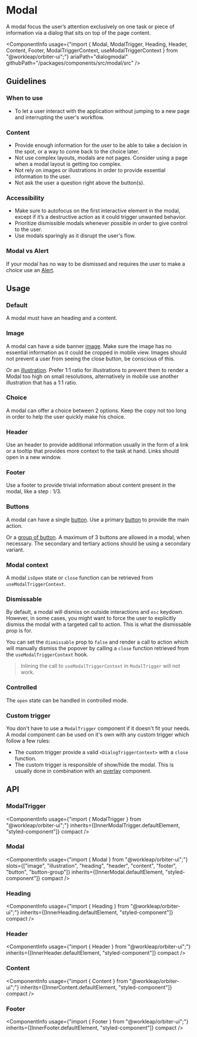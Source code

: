 

<Meta of={ModalStories} />

# Modal

<Tagline>A modal focus the user’s attention exclusively on one task or piece of information via a dialog that sits on top of the page content.</Tagline>

<ComponentInfo
    usage={"import { Modal, ModalTrigger, Heading, Header, Content, Footer, ModalTriggerContext, useModalTriggerContext } from \"@workleap/orbiter-ui\";"}
    ariaPath="dialogmodal"
    githubPath="/packages/components/src/modal/src"
/>

## Guidelines

### When to use

- To let a user interact with the application without jumping to a new page and interrupting the user's workflow.

### Content

- Provide enough information for the user to be able to take a decision in the spot, or a way to come back to the choice later.
- Not use complex layouts, modals are not pages. Consider using a page when a modal layout is getting too complex.
- Not rely on images or illustrations in order to provide essential information to the user.
- Not ask the user a question right above the button(s).

### Accessibility

- Make sure to autofocus on the first interactive element in the modal, except if it’s a destructive action as it could trigger unwanted behavior.
- Prioritize dismissible modals whenever possible in order to give control to the user.
- Use modals sparingly as it disrupt the user's flow.

### Modal vs Alert

If your modal has no way to be dismissed and requires the user to make a choice use an [Alert](?path=/docs/alert--default-story).

## Usage

### Default

A modal must have an heading and a content.

<Canvas of={ModalStories.Default} />

### Image

A modal can have a side banner [image](?path=/story/chromatic-image--default). Make sure the image has no essential information as it could be cropped in mobile view. Images should not prevent a user from seeing the close button, be conscious of this.

<Canvas of={ModalStories.ImageStory} />

Or an [illustration](?path=/docs/illustration--horizontal). Prefer 1:1 ratio for illustrations to prevent them to render a Modal too high on small resolutions, alternatively in mobile use another illustration that has a 1:1 ratio.

<Canvas of={ModalStories.IllustrationStory} />

### Choice

A modal can offer a choice between 2 options. Keep the copy not too long in order to help the user quickly make his choice.

<Canvas of={ModalStories.Choice} />

### Header

Use an header to provide additional information usually in the form of a link or a tooltip that provides more context to the task at hand. Links should open in a new window.

<Canvas of={ModalStories.HeaderStory} />

### Footer

Use a footer to provide trivial information about content present in the modal, like a step : 1/3.

<Canvas of={ModalStories.FooterStory} />

### Buttons

A modal can have a single [button](?path=/docs/button--default-story). Use a primary [button](?path=/docs/button--default-story) to provide the main action.

<Canvas of={ModalStories.ButtonStory} />

Or a [group of button](?path=/docs/button--default-story#button-group). A maximum of 3 buttons are allowed in a modal, when necessary. The secondary and tertiary actions should be using a secondary variant.

<Canvas of={ModalStories.ButtonGroupStory} />

### Modal context

A modal `isOpen` state or `close` function can be retrieved from `useModalTriggerContext`.

<Canvas of={ModalStories.Context} />

### Dismissable

By default, a modal will dismiss on outside interactions and `esc` keydown. However, in some cases, you might want to force the user to explicitly dismiss the modal with a targeted call to action. This is what the dismissable prop is for.

You can set the `dismissable` prop to `false` and render a call to action which will manually dismiss the popover by calling a `close` function retrieved from the `useModalTriggerContext` hook.

> Inlining the call to `useModalTriggerContext` in `ModalTrigger` will not work.

<Canvas of={ModalStories.CustomClose} />

### Controlled

The `open` state can be handled in controlled mode.

<Canvas of={ModalStories.Controlled} />

### Custom trigger

You don't have to use a `ModalTrigger` component if it doesn't fit your needs. A modal component can be used on it's own with any custom trigger which follow a few rules:

- The custom trigger provide a valid `<DialogTriggerContext>` with a `close` function.
- The custom trigger is responsible of show/hide the modal. This is usually done in combination with an [overlay](?path=/docs/overlay--page) component.

<Canvas of={ModalStories.CustomTrigger} />

## API

### ModalTrigger

<ComponentInfo
    usage={"import { ModalTrigger } from \"@workleap/orbiter-ui\";"}
    inherits={[InnerModalTrigger.defaultElement, "styled-component"]}
    compact
/>

<ArgTypes of={InnerModalTrigger} sort="alpha" />

### Modal

<ComponentInfo
    usage={"import { Modal } from \"@workleap/orbiter-ui\";"}
    slots={["image", "illustration", "heading", "header", "content", "footer", "button", "button-group"]}
    inherits={[InnerModal.defaultElement, "styled-component"]}
    compact
/>

<ArgTypes of={InnerModal} sort="alpha" />

### Heading

<ComponentInfo
    usage={"import { Heading } from \"@workleap/orbiter-ui\";"}
    inherits={[InnerHeading.defaultElement, "styled-component"]}
    compact
/>

<ArgTypes of={InnerHeading} sort="alpha" />

### Header

<ComponentInfo
    usage={"import { Header } from \"@workleap/orbiter-ui\";"}
    inherits={[InnerHeader.defaultElement, "styled-component"]}
    compact
/>

<ArgTypes of={InnerHeader} sort="alpha" />

### Content

<ComponentInfo
    usage={"import { Content } from \"@workleap/orbiter-ui\";"}
    inherits={[InnerContent.defaultElement, "styled-component"]}
    compact
/>

<ArgTypes of={InnerContent} sort="alpha" />

### Footer

<ComponentInfo
    usage={"import { Footer } from \"@workleap/orbiter-ui\";"}
    inherits={[InnerFooter.defaultElement, "styled-component"]}
    compact
/>

<ArgTypes of={InnerFooter} sort="alpha" />
